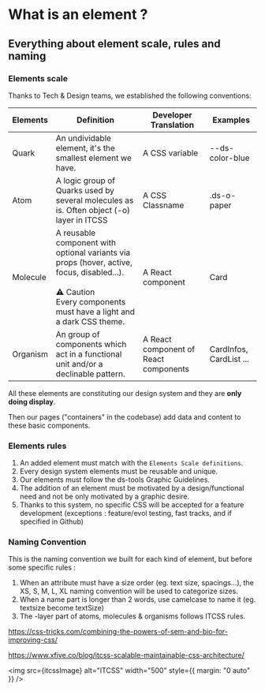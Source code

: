 
<Meta title="Design System/Introduction/02 - What is an element ?" />

# What is an element ?

## Everything about element scale, rules and naming

### Elements scale

Thanks to Tech & Design teams, we established the following conventions:

| Elements | Definition                                                                                                                                                                       | Developer Translation                 | Examples                |
| -------- | -------------------------------------------------------------------------------------------------------------------------------------------------------------------------------- | ------------------------------------- | ----------------------- |
| Quark    | An undividable element, it's the smallest element we have.                                                                                                                       | A CSS variable                        | --ds-color-blue        |
| Atom     | A logic group of Quarks used by several molecules as is. Often object (-o) layer in ITCSS                                                                                        | A CSS Classname                       | .ds-o-paper            |
| Molecule | A reusable component with optional variants via props (hover, active, focus, disabled...).<br /><br /> ⚠️ Caution<br /> Every components must have a light and a dark CSS theme. | A React component                     | Card                    |
| Organism | An group of components which act in a functional unit and/or a declinable pattern.                                                                                               | A React component of React components | CardInfos, CardList ... |

All these elements are constituting our design system and they are **only doing display**.

Then our pages ("containers" in the codebase) add data and content to these basic components.

### Elements rules

1. An added element must match with the `Elements Scale definitions`.
2. Every design system elements must be reusable and unique.
3. Our elements must follow the ds-tools Graphic Guidelines.
4. The addition of an element must be motivated by a design/functional need and not be only motivated by a graphic desire.
5. Thanks to this system, no specific CSS will be accepted for a feature development (exceptions : feature/evol testing,
   fast tracks, and if specified in Github)

### Naming Convention

This is the naming convention we built for each kind of element, but before some specific rules :

1. When an attribute must have a size order (eg. text size, spacings...),
   the XS, S, M, L, XL naming convention will be used to categorize sizes.
2. When a name part is longer than 2 words, use camelcase to name it (eg. textsize become textSize)
3. The -layer part of atoms, molecules & organisms follows ITCSS rules.

https://css-tricks.com/combining-the-powers-of-sem-and-bio-for-improving-css/

https://www.xfive.co/blog/itcss-scalable-maintainable-css-architecture/

<img src={itcssImage} alt="ITCSS" width="500" style={{ margin: "0 auto" }} />
